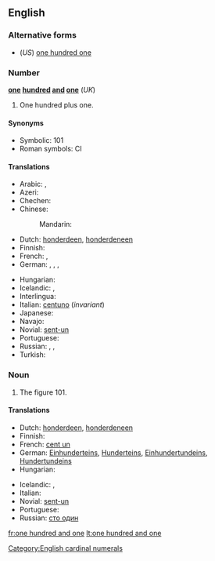 ==English==

===Alternative forms===
* (''US'') [[one hundred one]]

===Number===
'''[[one]] [[hundred]] [[and]] [[one]]''' (''UK'')

# One hundred plus one.

====Synonyms====
* Symbolic: 101
* Roman symbols: CI

====Translations====
{{trans-top|one hundred plus one}}
* Arabic: {{t|ar|مائة وواحد|m|tr=míʾa wa-wāḥid|sc=Arab}}, {{t|ar|مائة وواحدة|f|tr=míʾa wa-wāḥida|sc=Arab}}
* Azeri: {{t|az|yüz bir}}
* Chechen: {{tø|ce|бIе цхьаъ|tr=bje cxha’}}
* Chinese:
*: Mandarin: {{t|zh|一百一|tr=yībǎi yī|sc=Hani}}
* Dutch: [[honderdeen]], [[honderdeneen]]
* Finnish: {{t+|fi|satayksi}}
* French: {{t|fr|cent un|m}}, {{t|fr|cent une|f}}
* German: {{t|de|einhunderteins}}, {{t|de|hunderteins}}, {{t|de|einhundertundeins}}, {{t|de|hundertundeins}}
{{trans-mid}}
* Hungarian: {{t+|hu|százegy}}
* Icelandic: {{t+|is|hundrað og einn|m}}, {{t|is|eitthundrað og einn|m}}
* Interlingua: {{t|ia|cento un}}
* Italian: [[centuno]] (''invariant'')
* Japanese: {{t|ja|一百一|tr=いっぴゃくいち, ippyaku ichi|sc=Jpan}}
* Navajo: {{tø|nv|tʼááłáhádí neeznádiin tʼááłáʼí}}
* Novial: [[sent-un]]
* Portuguese: {{t-|pt|cento e um}}
* Russian: {{qualifier|noun use singular}} {{t|ru|сто один|tr=sto odín|m}}, {{t|ru|сто одна|tr=sto odná|f}}, {{t|ru|сто одно|tr=sto odnó|n}}
* Turkish: {{t|tr|yüz bir}}
{{trans-bottom}}

===Noun===
{{en-noun|sg=[[one]] [[hundred]] [[and]] [[one]]|-}}

# The figure 101.

====Translations====
{{trans-top|figure 101}}
* Dutch: [[honderdeen]], [[honderdeneen]]
* Finnish: {{t+|fi|satayksi}}
* French: [[cent un]] {{m}}
* German: [[Einhunderteins]], [[Hunderteins]], [[Einhundertundeins]], [[Hundertundeins]]
* Hungarian: {{t+|hu|százegy}}
{{trans-mid}}
* Icelandic: {{t+|is|hundrað og einn|m}}, {{t|is|eitthundrað og einn|m}}
* Italian: {{t-|it|centuno}}
* Novial: [[sent-un]]
* Portuguese: {{t-|pt|cento e um}}
* Russian: [[сто один]]
{{trans-bottom}}

[[Category:English cardinal numerals]]

[[fr:one hundred and one]]
[[lt:one hundred and one]]